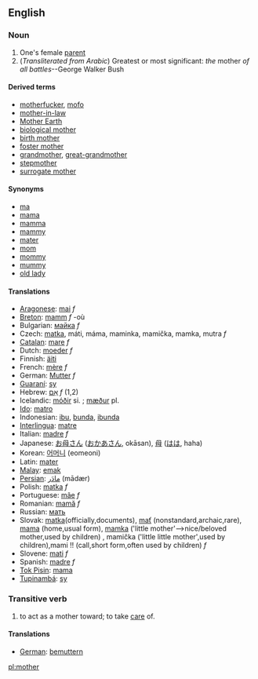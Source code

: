 ==English==

===Noun===
#One's female [[parent]]
#(''Transliterated from Arabic'') Greatest or most significant: ''the'' mother ''of all battles''--George Walker Bush

====Derived terms====
*[[motherfucker]], [[mofo]]
*[[mother-in-law]]
*[[Mother Earth]]
*[[biological mother]]
*[[birth mother]]
*[[foster mother]]
*[[grandmother]], [[great-grandmother]]
*[[stepmother]]
*[[surrogate mother]]

====Synonyms====
*[[ma]]
*[[mama]]
*[[mamma]]
*[[mammy]]
*[[mater]]
*[[mom]]
*[[mommy]]
*[[mummy]]
*[[old lady]]

====Translations====
*[[Aragonese]]: [[mai]] ''f''
*[[Breton]]: [[mamm]] ''f'' -où
*Bulgarian: [[майка]] ''f''
*Czech:  [[matka]], máti, máma, maminka, mamička, mamka, mutra ''f''
*[[Catalan]]: [[mare]] ''f''
*Dutch: [[moeder]] ''f''
*Finnish: [[äiti]]
*French: [[mère]] ''f''
*German: [[Mutter]] ''f''
*[[Guaraní]]: [[sy]]
*Hebrew: [[אֵם]] ''f'' (1,2)
*Icelandic: [[móðir]] si. ; [[mæður]] pl.
*[[Ido]]: [[matro]]
*Indonesian: [[ibu]], [[bunda]], [[ibunda]]
*[[Interlingua]]: [[matre]]
*Italian: [[madre]] ''f''
*Japanese: [[お母さん]] ([[おかあさん]], okāsan), [[母]] ([[はは]], haha)
*Korean: [[어머니]] (eomeoni)
*Latin: [[mater]]
*[[Malay]]: [[ms:emak|emak]]
*[[Persian]]: [[مادَر]] (mādær)
*Polish: [[matka]] ''f''
*Portuguese: [[mãe]] ''f''
*Romanian: [[mamă]] ''f''
*Russian: [[мать]]
*Slovak:  [[matka]](officially,documents), [[mať]] (nonstandard,archaic,rare), [[mama]] (home,usual form), [[mamka]] ('little mother'-->nice/beloved mother,used by children)  , mamička ('little little mother',used by children),mami !! (call,short form,often used by children)  ''f''
*Slovene: [[mati]] ''f''
*Spanish: [[madre]] ''f''
*[[Tok Pisin]]: [[mama]]
*[[Tupinambá]]: [[sy]]

===Transitive verb===
#to act as a mother toward; to take [[care]] of.

====Translations====
*[[German]]: [[bemuttern]]

[[pl:mother]]
